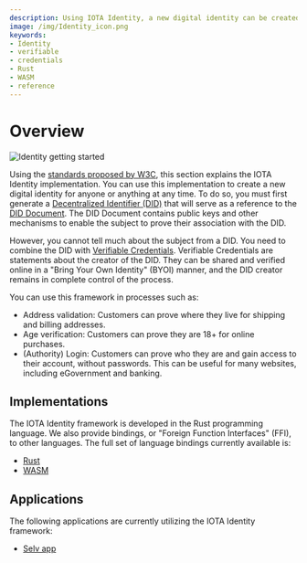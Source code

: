 ```yaml
---
description: Using IOTA Identity, a new digital identity can be created by anyone or anything at any time by generating a Decentralized Identifier (DID) combined with Verifiable Credentials
image: /img/Identity_icon.png
keywords:
- Identity
- verifiable
- credentials
- Rust
- WASM
- reference
---
```



# Overview

<ZeroFiveDeprecation/>

![Identity getting started](/img/Banner/banner_identity_getting_started.svg)

Using the [standards proposed by W3C](https://www.w3.org/TR/did-core/), this section explains the IOTA Identity implementation. You can use this implementation to create a new digital identity for anyone or anything at any time. To do so, you must first generate a [Decentralized Identifier (DID)](../concepts/decentralized_identifiers/overview) that will serve as a reference to the [DID Document](../concepts/decentralized_identifiers/overview#did-documents). The DID Document contains public keys and other mechanisms to enable the subject to prove their association with the DID.

However, you cannot tell much about the subject from a DID. You need to combine the DID with [Verifiable Credentials](../concepts/verifiable_credentials/overview). Verifiable Credentials are statements about the creator of the DID. They can be shared and verified online in a "Bring Your Own Identity" (BYOI) manner, and the DID creator remains in complete control of the process.

You can use this framework in processes such as:

- Address validation: Customers can prove where they live for shipping and billing addresses.
- Age verification: Customers can prove they are 18+ for online purchases.
- (Authority) Login: Customers can prove who they are and gain access to their account,
  without passwords. This can be useful for many websites, including eGovernment and
  banking.


## Implementations

The IOTA Identity framework is developed in the Rust programming language. We also provide bindings, or "Foreign Function Interfaces" (FFI), to other languages. The full set of language bindings currently available is:

- [Rust](../libraries/rust/getting_started)
- [WASM](../libraries/wasm/getting_started)

## Applications

The following applications are currently utilizing the IOTA Identity framework:

- [Selv app](https://selv.iota.org/)